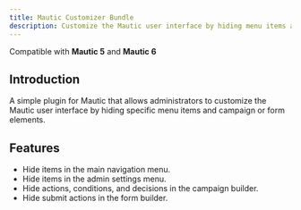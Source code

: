 ```yaml
---
title: Mautic Customizer Bundle
description: Customize the Mautic user interface by hiding menu items and campaign or form elements.
---
```



Compatible with **Mautic 5** and **Mautic 6**

## Introduction

A simple plugin for Mautic that allows administrators to customize the Mautic user interface by hiding specific menu items and campaign or form elements.

## Features

- Hide items in the main navigation menu.
- Hide items in the admin settings menu.
- Hide actions, conditions, and decisions in the campaign builder.
- Hide submit actions in the form builder.
